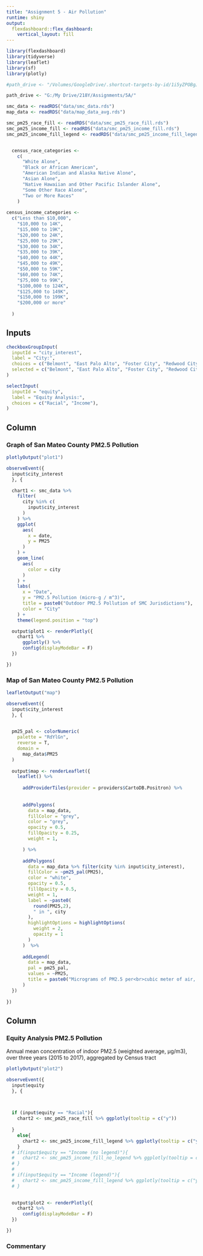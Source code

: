 ```yaml
---
title: "Assignment 5 - Air Pollution"
runtime: shiny
output: 
  flexdashboard::flex_dashboard:
    vertical_layout: fill
---
```


```r
library(flexdashboard)
library(tidyverse)
library(leaflet)
library(sf)
library(plotly)

#path_drive <- "/Volumes/GoogleDrive/.shortcut-targets-by-id/1i5yZPOBgJfC_blys_kNUJn1-FfLWoyiO/Assignments/5A/data/"

path_drive <- "G:/My Drive/218Y/Assignments/5A/"

smc_data <- readRDS("data/smc_data.rds")
map_data <- readRDS("data/map_data_avg.rds")

smc_pm25_race_fill <- readRDS("data/smc_pm25_race_fill.rds")
smc_pm25_income_fill <- readRDS("data/smc_pm25_income_fill.rds")
smc_pm25_income_fill_legend <- readRDS("data/smc_pm25_income_fill_legend.rds")


  census_race_categories <- 
    c(
      "White Alone",
      "Black or African American",
      "American Indian and Alaska Native Alone",
      "Asian Alone",
      "Native Hawaiian and Other Pacific Islander Alone",
      "Some Other Race Alone",
      "Two or More Races"
    )
  
census_income_categories <- 
  c("Less than $10,000",
    "$10,000 to 14K",
    "$15,000 to 19K",
    "$20,000 to 24K",
    "$25,000 to 29K",
    "$30,000 to 34K",
    "$35,000 to 39K",
    "$40,000 to 44K",
    "$45,000 to 49K",
    "$50,000 to 59K",
    "$60,000 to 74K",
    "$75,000 to 99K",
    "$100,000 to 124K",
    "$125,000 to 149K",
    "$150,000 to 199K",
    "$200,000 or more"
    
  )


```



Inputs {.sidebar}
-------------------------------------

```r
checkboxGroupInput(
  inputId = "city_interest", 
  label = "City:",
  choices = c("Belmont", "East Palo Alto", "Foster City", "Redwood City"), 
  selected = c("Belmont", "East Palo Alto", "Foster City", "Redwood City")
)

selectInput(
  inputId = "equity", 
  label = "Equity Analysis:",
  choices = c("Racial", "Income"), 
)


```

Column
-------------------------------------

### Graph of San Mateo County PM2.5 Pollution

```r
plotlyOutput("plot1")
```

```r
observeEvent({
  input$city_interest
  }, {

  chart1 <- smc_data %>%
    filter(
      city %in% c(
        input$city_interest
      )
    ) %>%
    ggplot(
      aes(
        x = date,
        y = PM25
      )
    ) +
    geom_line(
      aes(
        color = city 
      )
    ) +
    labs(
      x = "Date",
      y = "PM2.5 Pollution (micro-g / m^3)",
      title = paste0("Outdoor PM2.5 Pollution of SMC Jurisdictions"),
      color = "City"
    ) +
    theme(legend.position = "top")

  output$plot1 <- renderPlotly({
    chart1 %>%
      ggplotly() %>%
      config(displayModeBar = F)
  })

})
```



### Map of San Mateo County PM2.5 Pollution

```r
leafletOutput("map")
```

```r
observeEvent({
  input$city_interest
  }, {

  
  pm25_pal <- colorNumeric(
    palette = "RdYlGn",
    reverse = T,
    domain = 
      map_data$PM25
  )
  
  output$map <- renderLeaflet({
    leaflet() %>% 
      
      addProviderTiles(provider = providers$CartoDB.Positron) %>% 
    
      
      addPolygons(
        data = map_data,
        fillColor = "grey",
        color = "grey",
        opacity = 0.5,
        fillOpacity = 0.25,
        weight = 1,

      ) %>% 
      
      addPolygons(
        data = map_data %>% filter(city %in% input$city_interest),
        fillColor = ~pm25_pal(PM25),
        color = "white",
        opacity = 0.5,
        fillOpacity = 0.5,
        weight = 1,
        label = ~paste0(
          round(PM25,2), 
          " in ", city
        ),
        highlightOptions = highlightOptions(
          weight = 2,
          opacity = 1
        )
      )  %>%      
      
      addLegend(
        data = map_data,
        pal = pm25_pal,
        values = ~PM25,
        title = paste0("Micrograms of PM2.5 per<br>cubic meter of air, outdoor")
      )
  })
  
})
```



Column
-------------------------------------

### Equity Analysis PM2.5 Pollution
Annual mean concentration of indoor PM2.5 (weighted average, µg/m3), over three years (2015 to 2017), aggregated by Census tract
```r
plotlyOutput("plot2")
```

```r
observeEvent({
  input$equity
  }, {


    
  if (input$equity == "Racial"){
    chart2 <- smc_pm25_race_fill %>% ggplotly(tooltip = c("y"))
    
  }
    else{
      chart2 <- smc_pm25_income_fill_legend %>% ggplotly(tooltip = c("y","fill"))
    }
  # if(input$equity == "Income (no legend)"){
  #   chart2 <- smc_pm25_income_fill_no_legend %>% ggplotly(tooltip = c("y","fill"))
  # }
  #   
  # if(input$equity == "Income (legend)"){
  #   chart2 <- smc_pm25_income_fill_legend %>% ggplotly(tooltip = c("y","fill"))
  # }
    

  output$plot2 <- renderPlotly({
    chart2 %>%
      config(displayModeBar = F)
  })

})
```


### Commentary

